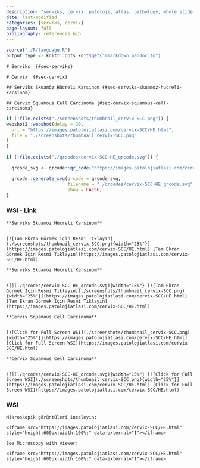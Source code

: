 ```yaml
---
description: "serviks, cervix, patoloji, atlas, pathology, whole slide image"
date: last-modified
categories: [serviks, cervix]
page-layout: full
bibliography: references.bib
---
```


```r
source("./R/language.R")
output_type <- knitr::opts_knit$get("rmarkdown.pandoc.to")
```


```asis
# Serviks  {#sec-serviks}
```


```asis
# Cervix  {#sec-cervix}
```


```asis
## Serviks Skuamöz Hücreli Karsinom {#sec-serviks-skuamoz-hucreli-karsinom} 
```


```asis
## Cervix Squamous Cell Carcinoma {#sec-cervix-squamous-cell-carcinoma} 
```

```r
if (!file.exists("./screenshots/thumbnail_cervix-SCC.png")) {
webshot2::webshot(delay = 20,
  url = "https://images.patolojiatlasi.com/cervix-SCC/HE.html",
  file = "./screenshots/thumbnail_cervix-SCC.png"
)
}
```


```r
if (!file.exists("./qrcodes/cervix-SCC-HE_qrcode.svg")) {

  qrcode_svg <- qrcode::qr_code("https://images.patolojiatlasi.com/cervix-SCC/HE.html")

  qrcode::generate_svg(qrcode = qrcode_svg,
                       filename = "./qrcodes/cervix-SCC-HE_qrcode.svg",
                       show = FALSE)
}
```






::::: panel-tabset


### WSI - Link



:::: {.content-hidden when-format="pdf"}



```asis

**Serviks Skuamöz Hücreli Karsinom**


[![Tam Ekran Görmek İçin Resmi Tıklayın](./screenshots/thumbnail_cervix-SCC.png){width="25%"}](https://images.patolojiatlasi.com/cervix-SCC/HE.html) [Tam Ekran Görmek İçin Resmi Tıklayın](https://images.patolojiatlasi.com/cervix-SCC/HE.html)
```




::::





:::: {.content-visible when-format="pdf"}



```asis

**Serviks Skuamöz Hücreli Karsinom**


![](./qrcodes/cervix-SCC-HE_qrcode.svg){width="15%"} [![Tam Ekran Görmek İçin Resmi Tıklayın](./screenshots/thumbnail_cervix-SCC.png){width="25%"}](https://images.patolojiatlasi.com/cervix-SCC/HE.html) [Tam Ekran Görmek İçin Resmi Tıklayın](https://images.patolojiatlasi.com/cervix-SCC/HE.html)
```





::::




:::: {.content-hidden when-format="pdf"}


```asis

**Cervix Squamous Cell Carcinoma**


[![Click for Full Screen WSI](./screenshots/thumbnail_cervix-SCC.png){width="25%"}](https://images.patolojiatlasi.com/cervix-SCC/HE.html) [Click for Full Screen WSI](https://images.patolojiatlasi.com/cervix-SCC/HE.html)

```




::::





:::: {.content-visible when-format="pdf"}


```asis

**Cervix Squamous Cell Carcinoma**


![](./qrcodes/cervix-SCC-HE_qrcode.svg){width="15%"} [![Click for Full Screen WSI](./screenshots/thumbnail_cervix-SCC.png){width="25%"}](https://images.patolojiatlasi.com/cervix-SCC/HE.html) [Click for Full Screen WSI](https://images.patolojiatlasi.com/cervix-SCC/HE.html)

```





::::


### WSI



```asis

Mikroskopik görüntüleri inceleyin:

<iframe src="https://images.patolojiatlasi.com/cervix-SCC/HE.html" style="height:600px;width:100%;" data-external="1"></iframe>

```

```asis

See Microscopy with viewer: 

<iframe src="https://images.patolojiatlasi.com/cervix-SCC/HE.html" style="height:600px;width:100%;" data-external="1"></iframe>

```



:::::


